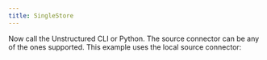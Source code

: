 ```yaml
---
title: SingleStore
---
```



<NewDocument />


<SharedSingleStore />

Now call the Unstructured CLI or Python. The source connector can be any of the ones supported. This example uses the local source connector:


<CodeGroup>

  <SingleStoreAPISh />

  <SingleStoreAPIPyV2 />

</CodeGroup>


<SharedSingleStoreSchema/>


<SharedPartitionByAPIOSS/>